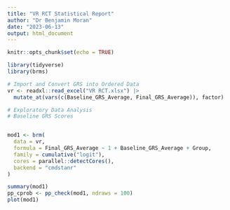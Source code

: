 ```yaml
---
title: "VR RCT Statistical Report"
author: "Dr Benjamin Moran"
date: "2023-06-13"
output: html_document
---
```


```r
knitr::opts_chunk$set(echo = TRUE)

library(tidyverse)
library(brms)

# Import and Convert GRS into Ordered Data
vr <- readxl::read_excel("VR RCT.xlsx") |> 
  mutate_at(vars(c(Baseline_GRS_Average, Final_GRS_Average)), factor)

# Exploratory Data Analysis
# Baseline GRS Scores


mod1 <- brm(
  data = vr,
  formula = Final_GRS_Average ~ 1 + Baseline_GRS_Average + Group,
  family = cumulative("logit"),
  cores = parallel::detectCores(),
  backend = "cmdstanr"
)

summary(mod1)
pp_cprob <- pp_check(mod1, ndraws = 100)
plot(mod1)


```
